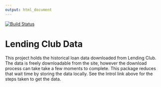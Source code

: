 ```yaml
---
output: html_document
---
```


[![Build Status](https://travis-ci.org/kuhnrl30/LendingClubData.svg?branch=master)](https://travis-ci.org/kuhnrl30/LendingClubData)

# Lending Club Data  
This project holds the historical loan data downloaded from Lending Club. The data is freely downloadable from the site, however the download process can take take a few moments to complete. This package reduces that wait time by storing the data locally. See the Introl link above for the steps taken to get the data.
